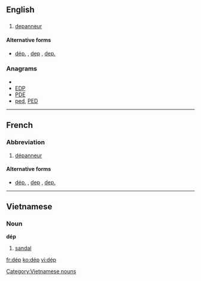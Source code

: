 ==English==

==={{abbreviation}}===
{{infl|en|abbreviation}}

# {{Quebec|lang=en}} [[depanneur]]

====Alternative forms====
* [[dép.]] , [[dep]] , [[dep.]]

===Anagrams===
* {{alphagram|dep}}
* [[EDP#English|EDP]]
* [[PDE#English|PDE]]
* [[ped#English|ped]], [[PED#English|PED]]


----

==French==

===Abbreviation===
{{infl|fr|abbreviation}}

# {{abbreviation|lang=fr}} {{Canada|lang=fr}} [[dépanneur]]

====Alternative forms====
* [[dép.]] , [[dep]] , [[dep.]]

----

==Vietnamese==

===Noun===
'''dép'''

# [[sandal]]

{{attention|vi}}

[[Category:Vietnamese nouns]]

[[fr:dép]]
[[ko:dép]]
[[vi:dép]]